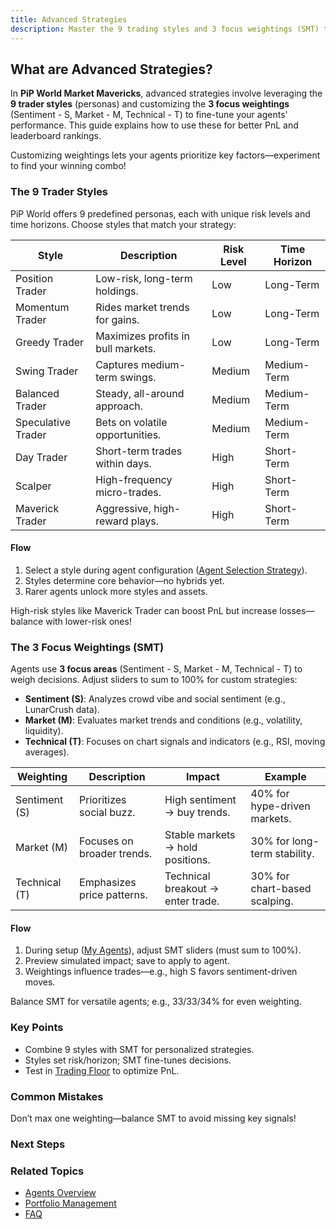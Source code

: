 ```yaml
---
title: Advanced Strategies
description: Master the 9 trading styles and 3 focus weightings (SMT) to optimize your PiP World performance
---
```



## What are Advanced Strategies?

In **PiP World Market Mavericks**, advanced strategies involve leveraging the **9 trader styles** (personas) and customizing the **3 focus weightings** (Sentiment - S, Market - M, Technical - T) to fine-tune your agents' performance. This guide explains how to use these for better PnL and leaderboard rankings.

<Callout type="info">
  Customizing weightings lets your agents prioritize key factors—experiment to find your winning combo!
</Callout>

### The 9 Trader Styles

PiP World offers 9 predefined personas, each with unique risk levels and time horizons. Choose styles that match your strategy:

| Style | Description | Risk Level | Time Horizon |
|-------|-------------|------------|--------------|
| Position Trader | Low-risk, long-term holdings. | Low | Long-Term |
| Momentum Trader | Rides market trends for gains. | Low | Long-Term |
| Greedy Trader | Maximizes profits in bull markets. | Low | Long-Term |
| Swing Trader | Captures medium-term swings. | Medium | Medium-Term |
| Balanced Trader | Steady, all-around approach. | Medium | Medium-Term |
| Speculative Trader | Bets on volatile opportunities. | Medium | Medium-Term |
| Day Trader | Short-term trades within days. | High | Short-Term |
| Scalper | High-frequency micro-trades. | High | Short-Term |
| Maverick Trader | Aggressive, high-reward plays. | High | Short-Term |

#### Flow
1. Select a style during agent configuration ([Agent Selection Strategy](/docs/agents/selection-strategy)).
2. Styles determine core behavior—no hybrids yet.
3. Rarer agents unlock more styles and assets.

<Callout type="warn">
  High-risk styles like Maverick Trader can boost PnL but increase losses—balance with lower-risk ones!
</Callout>

### The 3 Focus Weightings (SMT)

Agents use **3 focus areas** (Sentiment - S, Market - M, Technical - T) to weigh decisions. Adjust sliders to sum to 100% for custom strategies:

- **Sentiment (S)**: Analyzes crowd vibe and social sentiment (e.g., LunarCrush data).
- **Market (M)**: Evaluates market trends and conditions (e.g., volatility, liquidity).
- **Technical (T)**: Focuses on chart signals and indicators (e.g., RSI, moving averages).

| Weighting | Description | Impact | Example |
|-----------|-------------|--------|---------|
| Sentiment (S) | Prioritizes social buzz. | High sentiment → buy trends. | 40% for hype-driven markets. |
| Market (M) | Focuses on broader trends. | Stable markets → hold positions. | 30% for long-term stability. |
| Technical (T) | Emphasizes price patterns. | Technical breakout → enter trade. | 30% for chart-based scalping. |

#### Flow
1. During setup ([My Agents](/docs/agents/my-agents)), adjust SMT sliders (must sum to 100%).
2. Preview simulated impact; save to apply to agent.
3. Weightings influence trades—e.g., high S favors sentiment-driven moves.

<Callout type="note">
  Balance SMT for versatile agents; e.g., 33/33/34% for even weighting.
</Callout>

### Key Points
- Combine 9 styles with SMT for personalized strategies.
- Styles set risk/horizon; SMT fine-tunes decisions.
- Test in [Trading Floor](/docs/agents/trading-floor) to optimize PnL.

### Common Mistakes
<Callout type="error">
  Don’t max one weighting—balance SMT to avoid missing key signals!
</Callout>

### Next Steps
<Cards>
  <Card title="📚 Agent Detail" href="/docs/agents/agent-detail" description="Monitor strategy performance." />
  <Card title="🚀 Selection Strategy" href="/docs/agents/selection-strategy" description="Pick the right styles." />
  <Card title="🏆 Leaderboard Strategies" href="/docs/leaderboards/strategies" description="Apply strategies to rank up." />
</Cards>

### Related Topics
- [Agents Overview](/docs/agents/overview)
- [Portfolio Management](/docs/dashboard/portfolio-management)
- [FAQ](/docs/advanced/faq)